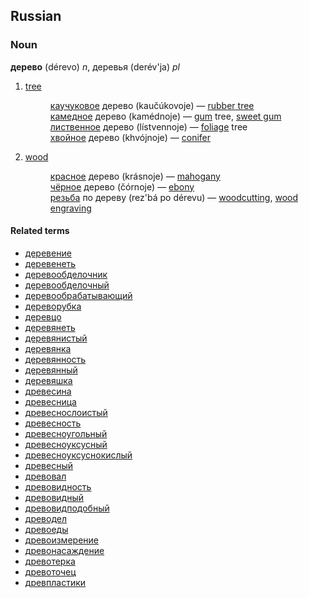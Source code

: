 ==Russian==
===Noun===
'''дерево''' (dérevo) ''n'', деревья (derév'ja) ''pl''

#[[tree]]
#:[[каучуковый|каучуковое]] дерево (kaučúkovoje) — [[rubber tree]]
#:[[камедный|камедное]] дерево (kamédnoje) — [[gum]] tree, [[sweet gum]]
#:[[лиственный|лиственное]] дерево (lístvennoje) — [[foliage]] tree
#:[[хвойный|хвойное]] дерево (khvójnoje) — [[conifer]]
#[[wood]]
#:[[красный|красное]] дерево (krásnoje) — [[mahogany]]
#:[[черный|чёрное]] дерево (čórnoje) — [[ebony]]
#:[[резьба]] по дереву (rez'bá po dérevu) — [[woodcutting]], [[wood engraving]]

====Related terms====
*[[деревение]]
*[[деревенеть]]
*[[деревообделочник]]
*[[деревообделочный]]
*[[деревообрабатывающий]]
*[[дереворубка]]
*[[деревцо]]
*[[деревянеть]]
*[[деревянистый]]
*[[деревянка]]
*[[деревянность]]
*[[деревянный]]
*[[деревяшка]]
*[[древесина]]
*[[древесница]]
*[[древеснослоистый]]
*[[древесность]]
*[[древесноугольный]]
*[[древесноуксусный]]
*[[древесноуксуснокислый]]
*[[древесный]]
*[[древовал]]
*[[древовидность]]
*[[древовидный]]
*[[древовидподобный]]
*[[древодел]]
*[[древоеды]]
*[[древоизмерение]]
*[[древонасаждение]]
*[[древотерка]]
*[[древоточец]]
*[[древпластики]]